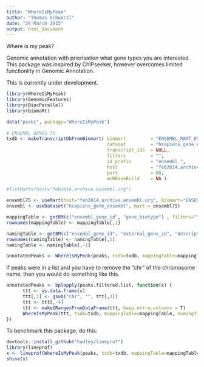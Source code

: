 ```yaml
---
title: "WhereIsMyPeak"
author: "Thomas Schwarzl"
date: "24 March 2015"
output: html_document
---
```



Where is my peak? 

Genomic annotation with priorisation what gene types you are interested. This package was inspired
by ChIPseeker, however overcomes limited functionlity in Genomic Annotation.

This is currently under development.

```r

library(WhereIsMyPeak)
library(GenomicFeatures)
library(BiocParallel)
library(biomaRt)

data("peaks", package="WhereIsMyPeak")
   
# ENSEMBL GENES 75
txdb <- makeTranscriptDbFromBiomart( biomart         = "ENSEMBL_MART_ENSEMBL",
                                     dataset         = "hsapiens_gene_ensembl",
                                     transcript_ids  = NULL,
                                     filters         = "",
                                     id_prefix       = "ensembl_",
                                     host            = "feb2014.archive.ensembl.org",
                                     port            = 80,
                                     miRBaseBuild    = NA )

#listMarts(host="feb2014.archive.ensembl.org")

ensembl75 <- useMart(host="feb2014.archive.ensembl.org", biomart="ENSEMBL_MART_ENSEMBL", dataset="hsapiens_gene_ensembl")        
ensembl <- useDataset("hsapiens_gene_ensembl", mart = ensembl75)   

mappingTable <- getBM(c("ensembl_gene_id", "gene_biotype") , filters="", values=T, uniqueRows = TRUE, mart=ensembl)  
rownames(mappingTable) <- mappingTable[,1]  

namingTable <- getBM(c("ensembl_gene_id", "external_gene_id", "description") , filters="", values=T, uniqueRows = TRUE, mart=ensembl)  
rownames(namingTable) <- namingTable[,1]
namingTable <- namingTable[,-1]

annotatedPeaks <- WhereIsMyPeak(peaks, txdb=txdb, mappingTable=mappingTable, namingTable=namingTable)
```


If peaks were in a list and you have to remove the "chr" of the chromosome name, then you would do something like this.

```r
annotatedPeaks <- bplapply(peaks.filtered.list, function(x) {
      ttt <- as.data.frame(x)
      ttt[,1] <- gsub("chr", "", ttt[,1])
      ttt <- ttt[,-4]
      ttt <- makeGRangesFromDataFrame(ttt, keep.extra.columns = T)
      WhereIsMyPeak(ttt, txdb=txdb, mappingTable=mappingTable, namingTable=namingTable)
})

```

To benchmark this package, do this:

```r
devtools::install_github("hadley/lineprof")
library(lineprof)
x <- lineprof(WhereIsMyPeak(peaks, txdb=txdb, mappingTable=mappingTable, namingTable=namingTable),)
shine(x)
```
